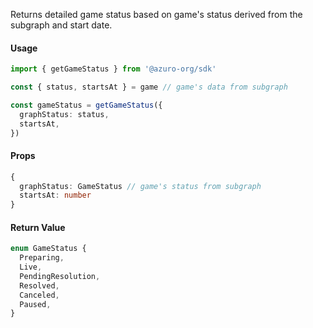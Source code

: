 Returns detailed game status based on game's status derived from the subgraph and start date.

#### Usage

```ts
import { getGameStatus } from '@azuro-org/sdk'

const { status, startsAt } = game // game's data from subgraph

const gameStatus = getGameStatus({ 
  graphStatus: status,
  startsAt,
})
```

#### Props

```ts
{
  graphStatus: GameStatus // game's status from subgraph
  startsAt: number
}
```

#### Return Value

```ts
enum GameStatus {
  Preparing,
  Live,
  PendingResolution,
  Resolved,
  Canceled,
  Paused,
}
```
